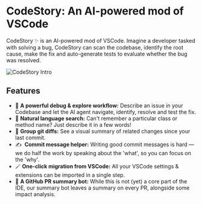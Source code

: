 # CodeStory: An AI-powered mod of VSCode

CodeStory ✨ is an AI-powered mod of VSCode. Imagine a developer tasked with solving a bug, CodeStory can scan the codebase, identify the root cause, make the fix and auto-generate tests to evaluate whether the bug was resolved.

![CodeStory Intro](../public/images/aide.png)

## Features

- 💫 **A powerful debug & explore workflow:** Describe an issue in your Codebase and let the AI agent navigate, identify, resolve and test the fix.
- 🔎 **Natural language search:** Can't remember a particular class or method name? Just describe it in a few words!
- 🥽 **Group git diffs:** See a visual summary of related changes since your last commit.
- ✍ ️ **Commit message helper:** Writing good commit messages is hard — we do half the work by speaking about the 'what', so you can focus on the 'why'.
- 🪄 **One-click migration from VSCode:** All your VSCode settings & extensions can be imported in a single step.
- 👀 **A GitHub PR summary bot:** While this is not (yet) a core part of the IDE, our summary bot leaves a summary on every PR, alongside some impact analysis.
